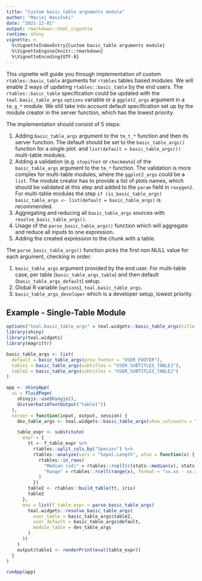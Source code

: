 ```yaml
---
title: "Custom basic_table arguments module"
author: "Maciej Nasiński"
date: "2021-12-01"
output: rmarkdown::html_vignette
runtime: shiny
vignette: >
  %\VignetteIndexEntry{Custom basic_table arguments module}
  %\VignetteEngine{knitr::rmarkdown}
  %\VignetteEncoding{UTF-8}
---
```


This vignette will guide you through implementation of custom `rtables::basic_table` arguments for `rtables` tables 
based modules. We will enable 2 ways of updating `rtables::basic_table` by the end users.
The `rtables::basic_table` specification could be updated with the `teal.basic_table_args` `options` variable or a 
`ggplot2_args` argument in a `tm_g_*` module. We still take into account default specification set up by the module 
creator in the server function, which has the lowest priority.

The implementation should consist of 5 steps:

1. Adding `basic_table_args` argument to the `tm_t_*` function and then its server function.
The default should be set to
the `basic_table_args()` function for a single plot.
and  `list(default = basic_table_args())` multi-table modules.
2. Adding a validation (e.g. `stopifnot` or `checkmate`) of the `basic_table_args` argument to the `tm_*` function.
The validation is more complex for multi-table modules, where the `ggplot2_args` could be a `list`.
The module creator has to provide a list of plots names, which should be validated at this step and added to the `param` 
field in `roxygen2`. For multi-table modules the step 
`if (is_basic_table_args) basic_table_args <- list(default = basic_table_args)` is recommended.
3. Aggregating and reducing all `basic_table_args` sources with `resolve_basic_table_args()`.
4. Usage of the `parse_basic_table_args()` function which will aggregate and reduce all inputs
to one expression.
5. Adding the created expression to the chunk with a table.

The `parse_basic_table_args()` function picks the first non NULL value for each argument, checking in order:

1. `basic_table_args` argument provided by the end user.
For multi-table case, per table (`basic_table_args_table`) and then default (`basic_table_args_default`) setup.
2. Global R variable (`options`), `teal.basic_table_args`.
3. `basic_table_args_developer` which is a developer setup, lowest priority.

## Example - Single-Table Module

```r
options("teal.basic_table_args" = teal.widgets::basic_table_args(title = "ENV_TITLE"))
library(shiny)
library(teal.widgets)
library(magrittr)

basic_table_args <- list(
  default = basic_table_args(prov_footer = "USER_FOOTER"),
  table1 = basic_table_args(subtitles = "USER_SUBTITLES_TABLE1"),
  table2 = basic_table_args(subtitles = "USER_SUBTITLES_TABLE2")
)

app <- shinyApp(
  ui = fluidPage(
    shinyjs::useShinyjs(),
    div(verbatimTextOutput("table1"))
  ),
  server = function(input, output, session) {
    dev_table_args <- teal.widgets::basic_table_args(show_colcounts = TRUE)

    table_expr <- substitute(
      expr = {
        tt <- f_table_expr %>%
          rtables::split_cols_by("Species") %>%
          rtables::analyze(vars = "Sepal.Length", afun = function(x) {
            rtables::in_rows(
              "Median (sd)" = rtables::rcell(c(stats::median(x), stats::sd(x)), format = "xx.xx (xx.xx)"),
              "Range" = rtables::rcell(range(x), format = "xx.xx - xx.xx")
            )
          })
        table2 <- rtables::build_table(tt, iris)
        table2
      },
      env = list(f_table_expr = parse_basic_table_args(
        teal.widgets::resolve_basic_table_args(
          user_table = basic_table_args$table2,
          user_default = basic_table_args$default,
          module_table = dev_table_args
        )
      ))
    )
    output$table1 <- renderPrint(eval(table_expr))
  }
)
```

```r
runApp(app)
```
